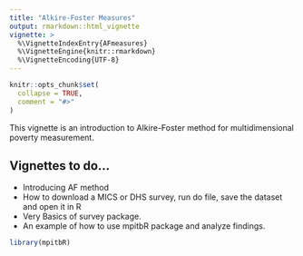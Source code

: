 ```yaml
---
title: "Alkire-Foster Measures"
output: rmarkdown::html_vignette
vignette: >
  %\VignetteIndexEntry{AFmeasures}
  %\VignetteEngine{knitr::rmarkdown}
  %\VignetteEncoding{UTF-8}
---
```


```r
knitr::opts_chunk$set(
  collapse = TRUE,
  comment = "#>"
)
```

This vignette is an introduction to Alkire-Foster method for multidimensional poverty measurement. 

## Vignettes to do...

- Introducing AF method
- How to download a MICS or DHS survey, run do file, save the dataset and open it in R
- Very Basics of survey package.
- An example of how to use mpitbR package and analyze findings. 


```r
library(mpitbR)
```
